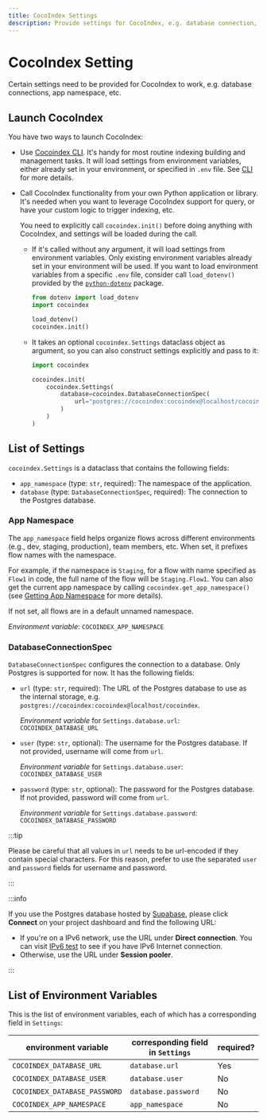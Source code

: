 ```yaml
---
title: CocoIndex Settings
description: Provide settings for CocoIndex, e.g. database connection, app namespace, etc.
---
```



# CocoIndex Setting

Certain settings need to be provided for CocoIndex to work, e.g. database connections, app namespace, etc.

## Launch CocoIndex

You have two ways to launch CocoIndex:

*   Use [Cocoindex CLI](cli). It's handy for most routine indexing building and management tasks.
    It will load settings from environment variables, either already set in your environment, or specified in `.env` file.
    See [CLI](cli#environment-variables) for more details.

*   Call CocoIndex functionality from your own Python application or library.
    It's needed when you want to leverage CocoIndex support for query, or have your custom logic to trigger indexing, etc.

    <Tabs>
    <TabItem value="python" label="Python" default>

    You need to explicitly call `cocoindex.init()` before doing anything with CocoIndex, and settings will be loaded during the call.

    *   If it's called without any argument, it will load settings from environment variables.
        Only existing environment variables already set in your environment will be used.
        If you want to load environment variables from a specific `.env` file, consider call `load_dotenv()` provided by the [`python-dotenv`](https://github.com/theskumar/python-dotenv) package.

        ```py
        from dotenv import load_dotenv
        import cocoindex

        load_dotenv()
        cocoindex.init()
        ```

    *   It takes an optional `cocoindex.Settings` dataclass object as argument, so you can also construct settings explicitly and pass to it:

        ```py
        import cocoindex

        cocoindex.init(
            cocoindex.Settings(
                database=cocoindex.DatabaseConnectionSpec(
                    url="postgres://cocoindex:cocoindex@localhost/cocoindex"
                )
            )
        )
        ```
    </TabItem>
    </Tabs>

## List of Settings

`cocoindex.Settings` is a dataclass that contains the following fields:

*   `app_namespace` (type: `str`, required): The namespace of the application.
*   `database` (type: `DatabaseConnectionSpec`, required): The connection to the Postgres database.

### App Namespace

The `app_namespace` field helps organize flows across different environments (e.g., dev, staging, production), team members, etc. When set, it prefixes flow names with the namespace.

For example, if the namespace is `Staging`, for a flow with name specified as `Flow1` in code, the full name of the flow will be `Staging.Flow1`.
You can also get the current app namespace by calling `cocoindex.get_app_namespace()` (see [Getting App Namespace](flow_def#getting-app-namespace) for more details).

If not set, all flows are in a default unnamed namespace.

*Environment variable*: `COCOINDEX_APP_NAMESPACE`

### DatabaseConnectionSpec

`DatabaseConnectionSpec` configures the connection to a database. Only Postgres is supported for now. It has the following fields:

*   `url` (type: `str`, required): The URL of the Postgres database to use as the internal storage, e.g. `postgres://cocoindex:cocoindex@localhost/cocoindex`.

    *Environment variable* for `Settings.database.url`: `COCOINDEX_DATABASE_URL`

*   `user` (type: `str`, optional): The username for the Postgres database. If not provided, username will come from `url`.

    *Environment variable* for `Settings.database.user`: `COCOINDEX_DATABASE_USER`

*   `password` (type: `str`, optional): The password for the Postgres database. If not provided, password will come from `url`.

    *Environment variable* for `Settings.database.password`: `COCOINDEX_DATABASE_PASSWORD`

:::tip

Please be careful that all values in `url` needs to be url-encoded if they contain special characters.
For this reason, prefer to use the separated `user` and `password` fields for username and password.

:::

:::info

If you use the Postgres database hosted by [Supabase](https://supabase.com/), please click **Connect** on your project dashboard and find the following URL:

*    If you're on a IPv6 network, use the URL under **Direct connection**. You can visit [IPv6 test](https://test-ipv6.com/) to see if you have IPv6 Internet connection.
*    Otherwise, use the URL under **Session pooler**.

:::

## List of Environment Variables

This is the list of environment variables, each of which has a corresponding field in `Settings`:

| environment variable | corresponding field in `Settings` | required? |
|---------------------|-------------------|----------|
| `COCOINDEX_DATABASE_URL` | `database.url` | Yes |
| `COCOINDEX_DATABASE_USER` | `database.user` | No |
| `COCOINDEX_DATABASE_PASSWORD` | `database.password` | No |
| `COCOINDEX_APP_NAMESPACE` | `app_namespace` | No |

